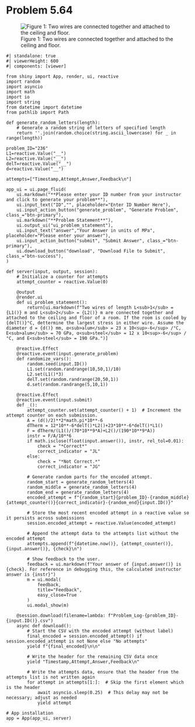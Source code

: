 # Problem 5.64 {.unnumbered}

![Figure 1: Two wires are connected together and attached to the ceiling and floor.](images/236.png){fig-alt="Picture of two wires connected together and attached to the ceiling and floor. The top wire is made of aluminum with a length of L1 and the bottom wire is made of steel with a length of L2. The wires have a cross section diameter of d."}

```shinylive-python
#| standalone: true
#| viewerHeight: 600
#| components: [viewer]

from shiny import App, render, ui, reactive
import random
import asyncio
import math
import io
import string
from datetime import datetime
from pathlib import Path

def generate_random_letters(length):
    # Generate a random string of letters of specified length
    return ''.join(random.choice(string.ascii_lowercase) for _ in range(length))

problem_ID="236"
L1=reactive.Value("__")
L2=reactive.Value("__")
delT=reactive.Value("__")
d=reactive.Value("__")

attempts=["Timestamp,Attempt,Answer,Feedback\n"]

app_ui = ui.page_fluid(
    ui.markdown("**Please enter your ID number from your instructor and click to generate your problem**"),
    ui.input_text("ID","", placeholder="Enter ID Number Here"),
    ui.input_action_button("generate_problem", "Generate Problem", class_="btn-primary"),
    ui.markdown("**Problem Statement**"),
    ui.output_ui("ui_problem_statement"),
    ui.input_text("answer","Your Answer in units of MPa", placeholder="Please enter your answer"),
    ui.input_action_button("submit", "Submit Answer", class_="btn-primary"),
    ui.download_button("download", "Download File to Submit", class_="btn-success"),
)

def server(input, output, session):
    # Initialize a counter for attempts
    attempt_counter = reactive.Value(0)

    @output
    @render.ui
    def ui_problem_statement():
        return[ui.markdown(f"Two wires of length L<sub>1</sub> = {L1()} m and L<sub>2</sub> = {L2()} m are connected together and attached to the ceiling and floor of a room. If the room is cooled by {delT()}°C, dettermine the largest stress in either wire. Assume the diameter d = {d()} mm, α<sub>alum</sub> = 23 x 10<sup>-6</sup> /°C, E<sub>alum</sub> = 70 GPa, α<sub>steel</sub> = 12 x 10<sup>-6</sup> /°C, and E<sub>steel</sub> = 190 GPa.")]
    
    @reactive.Effect
    @reactive.event(input.generate_problem)
    def randomize_vars():
        random.seed(input.ID())
        L1.set(random.randrange(10,50,1)/10)
        L2.set(L1()*3)
        delT.set(random.randrange(20,50,1))
        d.set(random.randrange(5,10,1))
        
    @reactive.Effect
    @reactive.event(input.submit)
    def _():
        attempt_counter.set(attempt_counter() + 1)  # Increment the attempt counter on each submission.
        A = (d()/2)**2*math.pi*10**-6
        dTherm = 12*10**-6*delT()*L2()+23*10**-6*delT()*L1()
        F = dTherm/(L1()/(70*10**9*A)+L2()/(190*10**9*A))
        instr = F/A/10**6
        if math.isclose(float(input.answer()), instr, rel_tol=0.01):
            check = "*Correct*"
            correct_indicator = "JL"
        else:
            check = "*Not Correct.*"
            correct_indicator = "JG"

        # Generate random parts for the encoded attempt.
        random_start = generate_random_letters(4)
        random_middle = generate_random_letters(4)
        random_end = generate_random_letters(4)
        encoded_attempt = f"{random_start}{problem_ID}-{random_middle}{attempt_counter()}{correct_indicator}-{random_end}{input.ID()}"

        # Store the most recent encoded attempt in a reactive value so it persists across submissions
        session.encoded_attempt = reactive.Value(encoded_attempt)

        # Append the attempt data to the attempts list without the encoded attempt
        attempts.append(f"{datetime.now()}, {attempt_counter()}, {input.answer()}, {check}\n")

        # Show feedback to the user.
        feedback = ui.markdown(f"Your answer of {input.answer()} is {check}. For reference in debugging this, the calculated instructor answer is {instr}")
        m = ui.modal(
            feedback,
            title="Feedback",
            easy_close=True
        )
        ui.modal_show(m)

    @session.download(filename=lambda: f"Problem_Log-{problem_ID}-{input.ID()}.csv")
    async def download():
        # Start the CSV with the encoded attempt (without label)
        final_encoded = session.encoded_attempt() if session.encoded_attempt is not None else "No attempts"
        yield f"{final_encoded}\n\n"
        
        # Write the header for the remaining CSV data once
        yield "Timestamp,Attempt,Answer,Feedback\n"
        
        # Write the attempts data, ensure that the header from the attempts list is not written again
        for attempt in attempts[1:]:  # Skip the first element which is the header
            await asyncio.sleep(0.25)  # This delay may not be necessary; adjust as needed
            yield attempt

# App installation
app = App(app_ui, server)
```
